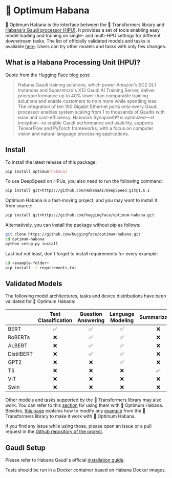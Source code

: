 <!---
Copyright 2022 The HuggingFace Team. All rights reserved.

Licensed under the Apache License, Version 2.0 (the "License");
you may not use this file except in compliance with the License.
You may obtain a copy of the License at

    http://www.apache.org/licenses/LICENSE-2.0

Unless required by applicable law or agreed to in writing, software
distributed under the License is distributed on an "AS IS" BASIS,
WITHOUT WARRANTIES OR CONDITIONS OF ANY KIND, either express or implied.
See the License for the specific language governing permissions and
limitations under the License.
-->


# 🤗 Optimum Habana

🤗 Optimum Habana is the interface between the 🤗 Transformers library and [Habana's Gaudi processor (HPU)](https://docs.habana.ai/en/latest/index.html). It provides a set of tools enabling easy model loading and training on single- and multi-HPU settings for different downstream tasks.
The list of officially validated models and tasks is available [here](https://huggingface.co/docs/optimum/main/en/habana_index#validated-models). Users can try other models and tasks with only few changes.

## What is a Habana Processing Unit (HPU)?

Quote from the Hugging Face [blog post](https://huggingface.co/blog/habana):

> Habana Gaudi training solutions, which power Amazon's EC2 DL1 instances and Supermicro's X12 Gaudi AI Training Server, deliver price/performance up to 40% lower than comparable training solutions and enable customers to train more while spending less. The integration of ten 100 Gigabit Ethernet ports onto every Gaudi processor enables system scaling from 1 to thousands of Gaudis with ease and cost-efficiency. Habana’s SynapseAI® is optimized—at inception—to enable Gaudi performance and usability, supports TensorFlow and PyTorch frameworks, with a focus on computer vision and natural language processing applications.


## Install
To install the latest release of this package:

```bash
pip install optimum[habana]
```

<Tip>

To use DeepSpeed on HPUs, you also need to run the following command:
```bash
pip install git+https://github.com/HabanaAI/DeepSpeed.git@1.6.1
```

</Tip>

Optimum Habana is a fast-moving project, and you may want to install it from source:

```bash
pip install git+https://github.com/huggingface/optimum-habana.git
```

<Tip>

Alternatively, you can install the package without pip as follows:
```bash
git clone https://github.com/huggingface/optimum-habana.git
cd optimum-habana
python setup.py install
```

</Tip>

Last but not least, don't forget to install requirements for every example:

```bash
cd <example-folder>
pip install -r requirements.txt
```


## Validated Models

The following model architectures, tasks and device distributions have been validated for 🤗 Optimum Habana:

|            | Text Classification | Question Answering | Language Modeling  | Summarization | Translation | Image Classification | Single Card | Multi Card | DeepSpeed |
|------------|:-------------------:|:------------------:|:------------------:|:-------------:|:-----------:|:--------------------:|:-----------:|:----------:|:---------:|
| BERT       | ✅                  | ✅                 | ✅                 | ❌            | ❌          | ❌                   | ✅          | ✅         | ✅        |
| RoBERTa    | ❌                  | ✅                 | ✅                 | ❌            | ❌          | ❌                   | ✅          | ✅         | ✅        |
| ALBERT     | ❌                  | ✅                 | ✅                 | ❌            | ❌          | ❌                   | ✅          | ✅         | ✅        |
| DistilBERT | ❌                  | ✅                 | ✅                 | ❌            | ❌          | ❌                   | ✅          | ✅         | ✅        |
| GPT2       | ❌                  | ❌                 | ✅                 | ❌            | ❌          | ❌                   | ✅          | ✅         | ✅        |
| T5         | ❌                  | ❌                 | ❌                 | ✅            | ✅          | ❌                   | ✅          | ✅         | ✅        |
| ViT        | ❌                  | ❌                 | ❌                 | ❌            | ❌          | ✅                   | ✅          | ✅         | ✅        |
| Swin       | ❌                  | ❌                 | ❌                 | ❌            | ❌          | ✅                   | ✅          | ✅         | ✅        |

Other models and tasks supported by the 🤗 Transformers library may also work. You can refer to this [section](quickstart) for using them with 🤗 Optimum Habana. Besides, [this page](https://github.com/huggingface/optimum-habana/tree/main/examples) explains how to modify any [example](https://github.com/huggingface/transformers/tree/main/examples/pytorch) from the 🤗 Transformers library to make it work with 🤗 Optimum Habana.

If you find any issue while using those, please open an issue or a pull request in the [Github repository of the project](https://github.com/huggingface/optimum-habana).


## Gaudi Setup

Please refer to Habana Gaudi's official [installation guide](https://docs.habana.ai/en/latest/Installation_Guide/index.html).

<Tip>

Tests should be run in a Docker container based on Habana Docker images.

</Tip>
